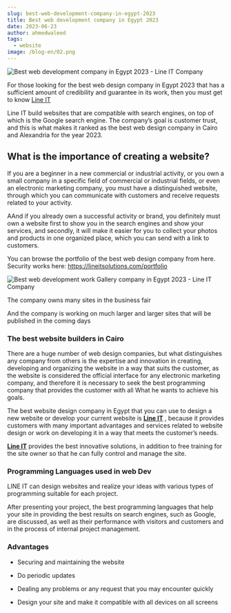 ```yaml
---
slug: best-web-development-company-in-egypt-2023
title: Best web development company in Egypt 2023
date: 2023-06-23
author: ahmedwaleed
tags:
  - website
image: /blog-en/02.png
---
```

![Best web development company in Egypt 2023 - Line IT Company](/images/02.png
  "Best web development company in Egypt 2023 - Line IT Company")


  For those looking for the best web design company in Egypt 2023 that has a sufficient amount of credibility and guarantee in its work, then you must get to know [Line IT](https://lineitsolutions.com/)


  Line IT build websites that are compatible with search engines, on top of which is the Google search engine. The company’s goal is customer trust, and this is what makes it ranked as the best web design company in Cairo and Alexandria for the year 2023.


  ## **What is the importance of creating a website?**


  If you are a beginner in a new commercial or industrial activity, or you own a small company in a specific field of commercial or industrial fields, or even an electronic marketing company, you must have a distinguished website, through which you can communicate with customers and receive requests related to your activity.


  A﻿And if you already own a successful activity or brand, you definitely must own a website first to show you in the search engines and show your services, and secondly, it will make it easier for you to collect your photos and products in one organized place, which you can send with a link to customers.


  You can browse the portfolio of the best web design company from here. Security works here: <https://lineitsolutions.com/portfolio>


  ![Best web development work Gallery company in Egypt 2023 - Line IT Company](/images/screenshot_40.png "Best web development work Gallery company in Egypt 2023 - Line IT Company")


  The company owns many sites in the business fair


  And the company is working on much larger and larger sites that will be published in the coming days


  ### **The best website builders in Cairo**


  There are a huge number of web design companies, but what distinguishes any company from others is the expertise and innovation in creating, developing and organizing the website in a way that suits the customer, as the website is considered the official interface for any electronic marketing company, and therefore it is necessary to seek the best programming company that provides the customer with all What he wants to achieve his goals.


  The best website design company in Egypt that you can use to design a new website or develop your current website is **[Line IT](https://lineitsolutions.com/)** , because it provides customers with many important advantages and services related to website design or work on developing it in a way that meets the customer’s needs.


  **[Line IT](https://lineitsolutions.com/)** provides the best innovative solutions, in addition to free training for the site owner so that he can fully control and manage the site. 


  ### Programming **Languages ​​used in web Dev**


  LINE IT can design websites and realize your ideas with various types of programming suitable for each project.


  After presenting your project, the best programming languages ​​that help your site in providing the best results on search engines, such as Google, are discussed, as well as their performance with visitors and customers and in the process of internal project management.


  ### **Advantages**


  * Securing and maintaining the website

  * Do periodic updates

  * Dealing any problems or any request that you may encounter quickly

  * Design your site and make it compatible with all devices on all screens
